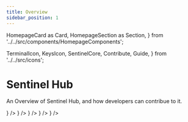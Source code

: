 ```yaml
---
title: Overview
sidebar_position: 1
---
```

  HomepageCard as Card,
  HomepageSection as Section,
} from '../../src/components/HomepageComponents';

  TerminalIcon,
  KeysIcon,
  SentinelCore,
  Contribute,
  Guide,
} from '../../src/icons';

# Sentinel Hub

An Overview of Sentinel Hub, and how developers can contribue to it.

<Section title="Developers" id="web-sdks" hasSubSections >
  <Section>
    <Card
      title="Build the Source Code"
      description="Getting started with building and testing Sentinel core"
      to="/sentinel-hub/build"
      icon={<SentinelCore />}
    />
    <Card
      title="Commands"
      description="overview of the main commands of Sentinel Hub"
      to="/sentinel-hub/commands"
      icon={<TerminalIcon />}
    />
    <Card
      title="Key Management"
      description="Managing keys via CLI and advanced operations such as multisig wallets"
      to="/sentinel-hub/category/key-management"
      icon={<KeysIcon />}
    />
    <Card
      title="Set up a Validator"
      description="Participate in the validation of transactions and blocks"
      to="/validator-setup"
      icon={<Guide />}
    />
    <Card
      title="Contributing"
      description="Guidelines to contributing to Sentinel core development."
      to="/sentinel-hub/contributing"
      icon={<Contribute />}
    />
  </Section>
</Section>